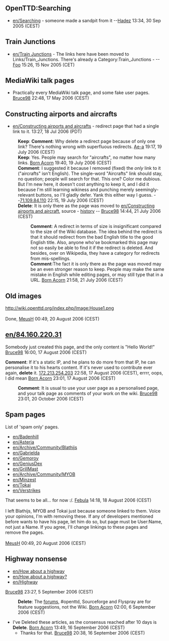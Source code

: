 == OpenTTD:Searching ==
*[[en/Searching]] - someone made a sandpit from it --[[en/Hadez|Hadez]] 13:34, 30 Sep 2005 (CEST)

== Train Junctions ==
*[[en/Train Junctions]] - The links here have been moved to Links/Train_Junctions. There's already a Category:Train_Junctions - --[[en/Foo|Foo]] 15:26, 15 Nov 2005 (CET)

== MediaWiki talk pages ==
* Practically every MediaWiki talk page, and some fake user pages. [[en/Bruce98|Bruce98]] 22:48, 17 May 2006 (CEST)

== Constructing airports and aircrafts ==
*[[en/Constructing airports and aircrafts]] - redirect page that had a single link to it. 13:27, 18 Jul 2006 (PDT)
:'''Keep''': '''Comment''': Why delete a redirect page because of only one link? There's nothing wrong with superfluous redirects. [[en/Ae-a|Ae-a]] 19:17, 19 July 2006 (CEST)
:'''Keep''': Yes. People may search for "aircrafts", no matter how many links. [[en/Born Acorn|Born Acorn]] 19:40, 19 July 2006 (CEST)
:'''Comment''': I suggested it because I removed (fixed) the ''only'' link to it ("aircrafts" isn't English).  The single-word "Aircrafts" link should stay, no question; people will search for that.  This one?  Color me dubious.  But I'm new here, it doesn't cost anything to keep it, and I did it because I'm still learning wikiness and punching merely seemingly-relevant buttons, so I'll gladly defer.  Yank this either way I guess. --[[en/71.109.84.110|71.109.84.110]] 22:15, 19 July 2006 (CEST)
:'''Delete''': It is only there as the page was moved to [[en/Constructing airports and aircraft]], source - [http://wiki.openttd.com/index.php?title=Constructing_airports_and_aircrafts&action=history history] -- [[en/Bruce98|Bruce98]] 14:44, 21 July 2006 (CEST)
:: '''Comment''': A redirect in terms of size is insignificant compared to the size of the Wiki database. The idea behind the redirect is that it should redirect from the bad English title to the good English title. Also, anyone who'se bookmarked this page may not so easily be able to find it if the redirect is deleted. And besides, over on Wikipedia, they have a category for redirects from mis-spellings.
:: '''Comment''':The fact it is only there as the page was moved may be an even stronger reason to keep. People may make the same mistake in English while editing pages, or may still type that in a URL. [[en/Born Acorn|Born Acorn]] 21:58, 21 July 2006 (CEST)

==Old images==
http://wiki.openttd.org/index.php/Image:House1.png
<br><br>Done, [[en/MeusH|MeusH]] 00:49, 20 August 2006 (CEST)

==[[en/84.160.220.31]]==
Somebody just created this page, and the only content is "Hello World!" [[en/Bruce98|Bruce98]] 16:00, 17 August 2006 (CEST)


'''Comment''': If it's a static IP, and he plans to do more from that IP, he can personalise it to his hearts content. If it's never used to contribute ever again, '''delete''' it. [[en/172.213.254.203|172.213.254.203]] 22:58, 17 August 2006 (CEST), errrr, oops, I  did mean [[en/Born Acorn|Born Acorn]] 23:01, 17 August 2006 (CEST)

: '''Comment''': It is usual to use your user page as a personalised page, and your talk page as comments of your work on the wiki. [[en/Bruce98|Bruce98]] 23:01, 20 October 2006 (CEST)

==Spam pages==
List of 'spam only' pages.
*[[en/Badenhill]]
*[[en/Asteria]]
*[[en/Archive/Community/Blathijs]]
*[[en/Gabrielda]]
*[[en/Gemoroy]]
*[[en/GeniusDex]]
*[[en/GrillMast]]
*[[en/Archive/Community/MYOB]]
*[[en/Minzest]]
*[[en/Tokai]]
*[[en/Verstrikes]]
That seems to be all... for now :/. [[en/Febula|Febula]] 14:18, 18 August 2006 (CEST)
<br><br>
I left Blathijs, MYOB and Tokai just because someone linked to them. Voice your opinions, I'm with removing these. If any of developers mentioned before wants to have his page, let him do so, but page must be User:Name, not just a Name. If you agree, I'll change linkings to these pages and remove the pages.
<br><br>[[en/MeusH|MeusH]] 00:49, 20 August 2006 (CEST)

== Highway nonsense==
* [[en/How about a highway]]
* [[en/How about a highway?]]
* [[en/Highway]]
[[en/Bruce98|Bruce98]] 23:27, 5 September 2006 (CEST)

:'''Delete''': The [http://www.tt-forums.net forums], #openttd, Sourceforge and Flyspray are for feature suggestions, not the Wiki. [[en/Born Acorn|Born Acorn]] 02:00, 6 September 2006 (CEST)

* I've Deleted these articles, as the consensus reached after 10 days is '''Delete'''. [[en/Born Acorn|Born Acorn]] 13:49, 16 September 2006 (CEST)
**Thanks for that. [[en/Bruce98|Bruce98]] 20:38, 16 September 2006 (CEST)